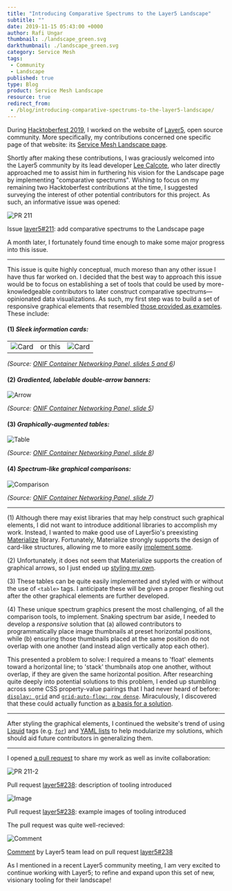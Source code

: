 ```yaml
---
title: "Introducing Comparative Spectrums to the Layer5 Landscape"
subtitle: ""
date: 2019-11-15 05:43:00 +0000
author: Rafi Ungar
thumbnail: ./landscape_green.svg
darkthumbnail: ./landscape_green.svg
category: Service Mesh
tags:
 - Community
 - Landscape
published: true
type: Blog
product: Service Mesh Landscape
resource: true
redirect_from:
 - /blog/introducing-comparative-spectrums-to-the-layer5-landscape/
---
```



<BlogWrapper>

During [Hacktoberfest 2019](https://raungar.wordpress.com/tag/layer5/), I worked on the website of [Layer5](https://layer5.io/), open source community. More specifically, my contributions concerned one specific page of that website: its [Service Mesh Landscape page](https://layer5.io/landscape).

Shortly after making these contributions, I was graciously welcomed into the Layer5 community by its lead developer [Lee Calcote](https://twitter.com/lcalcote?lang=en), who later directly approached me to assist him in furthering his vision for the Landscape page by implementing "comparative spectrums". Wishing to focus on my remaining two Hacktoberfest contributions at the time, I suggested surveying the interest of other potential contributors for this project. As such, an informative issue was opened:

<img src={pr211} alt="PR 211"/>

Issue [layer5#211](https://github.com/layer5io/layer5/issues/211): add comparative spectrums to the Landscape page

A month later, I fortunately found time enough to make some major progress into this issue.

* * *

This issue is quite highly conceptual, much moreso than any other issue I have thus far worked on. I decided that the best way to approach this issue would be to focus on establishing a set of tools that could be used by more-knowledgeable contributors to later construct comparative spectrums—opinionated data visualizations. As such, my first step was to build a set of responsive graphical elements that resembled [those provided as examples](https://docs.google.com/presentation/d/1P6LzzG0_alAxshpdfLnix53S9WU4vjbpSCrHJQoWPqc/edit#slide=id.p6). These include:

#### (1) _Sleek information cards:_

<table>
    <tbody>
    <tr>
    <td><img src={card1} alt="Card"/></td>
    <td> or this </td>
    <td><img src={card2} alt="Card"/></td>
    </tr>
    </tbody>
</table>

_(Source: [ONIF Container Networking Panel, slides 5 and 6](https://docs.google.com/presentation/d/1P6LzzG0_alAxshpdfLnix53S9WU4vjbpSCrHJQoWPqc/edit#slide=id.p6))_

#### (2) _Gradiented, labelable double-arrow banners:_

<img src={arrow} alt="Arrow"/>

_(Source: [ONIF Container Networking Panel, slide 5](https://docs.google.com/presentation/d/1P6LzzG0_alAxshpdfLnix53S9WU4vjbpSCrHJQoWPqc/edit#slide=id.p6))_

#### (3) _Graphically-augmented tables:_

<img src={gtable} alt="Table"/>

_(Source: [ONIF Container Networking Panel, slide 8](https://docs.google.com/presentation/d/1P6LzzG0_alAxshpdfLnix53S9WU4vjbpSCrHJQoWPqc/edit#slide=id.p12))_

#### (4) _Spectrum-like graphical comparisons:_

<img src={gcomp} alt="Comparison"/>

_(Source: [ONIF Container Networking Panel, slide 7](https://docs.google.com/presentation/d/1P6LzzG0_alAxshpdfLnix53S9WU4vjbpSCrHJQoWPqc/edit#slide=id.p6))_

* * *

(1) Although there may exist libraries that may help construct such graphical elements, I did not want to introduce additional libraries to accomplish my work. Instead, I wanted to make good use of Layer5io's preexisting [Materialize](https://materializecss.com/) library. Fortunately, Materialize strongly supports the design of card-like structures, allowing me to more easily [implement some](https://github.com/layer5io/layer5/pull/238/files#diff-20fc098534d6aab31ad8e5c9db51bde0R10).

(2) Unfortunately, it does not seem that Materialize supports the creation of graphical arrows, so I just ended up [styling my own](https://github.com/layer5io/layer5/pull/238/files#diff-1d5fe92e61759723c94b009b32e9e1b7R2).

(3) These tables can be quite easily implemented and styled with or without the use of `<table>` tags. I anticipate these will be given a proper fleshing out after the other graphical elements are further developed.

(4) These unique spectrum graphics present the most challenging, of all the comparison tools, to implement. Snaking spectrum bar aside, I needed to develop a _responsive_ solution that (a) allowed contributors to programmatically place image thumbnails at preset horizontal positions, while (b) ensuring those thumbnails placed at the same position do not overlap with one another (and instead align vertically atop each other).

This presented a problem to solve: I required a means to 'float' elements toward a horizontal line; to 'stack' thumbnails atop one another, without overlap, if they are given the same horizontal position. After researching quite deeply into potential solutions to this problem, I ended up stumbling across some CSS property-value pairings that I had never heard of before: [`display: grid`](https://www.w3schools.com/css/css_grid.asp) and [`grid-auto-flow: row dense`](https://www.w3schools.com/cssref/pr_grid-auto-flow.asp). Miraculously, I discovered that these could actually function as [a basis for a solution](https://github.com/layer5io/layer5/pull/238/files#diff-1d5fe92e61759723c94b009b32e9e1b7R76).

* * *

After styling the graphical elements, I continued the website's trend of using [Liquid](https://help.shopify.com/en/themes/liquid) tags (e.g. [`for`](https://help.shopify.com/en/themes/liquid/tags/iteration-tags#for)) and [YAML lists](https://docs.ansible.com/ansible/latest/reference_appendices/YAMLSyntax.html) to help modularize my solutions, which should aid future contributors in generalizing them.

* * *

I opened [a pull request](https://github.com/layer5io/layer5/pull/238) to share my work as well as invite collaboration:

<img src={pr2112} alt="PR 211-2"/>

Pull request [layer5#238](https://github.com/layer5io/layer5/pull/238): description of tooling introduced

<img src={image21} alt="Image"/>

Pull request [layer5#238](https://github.com/layer5io/layer5/pull/238): example images of tooling introduced

The pull request was quite well-recieved:

<img src={comment} alt="Comment"/>

[Comment](https://github.com/layer5io/layer5/pull/238#issuecomment-554181763) by Layer5 team lead on pull request [layer5#238](https://github.com/layer5io/layer5/pull/238)

As I mentioned in a recent Layer5 community meeting, I am very excited to continue working with Layer5; to refine and expand upon this set of new, visionary tooling for their landscape!


</BlogWrapper>
